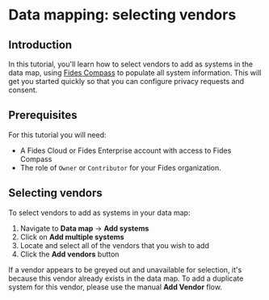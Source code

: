 
# Data mapping: selecting vendors

<TutorialKey duration="4" product="Fides" topic="Data Mapping" video="true" interactive="true"/>

## Introduction
In this tutorial, you'll learn how to select vendors to add as systems in the data map, using [Fides Compass](/docs/docs/tutorials/data-mapping-dictionary) to populate all system information. This will get you started quickly so that you can configure privacy requests and consent. 

## Prerequisites

For this tutorial you will need:

* A Fides Cloud or Fides Enterprise account with access to Fides Compass
* The role of `Owner` or `Contributor` for your Fides organization.

## Selecting vendors

To select vendors to add as systems in your data map:
1. Navigate to **Data map** → **Add systems** 
2. Click on **Add multiple systems**
3. Locate and select all of the vendors that you wish to add
4. Click the **Add vendors** button

<Screenshot img="/assets/img/docs/docs/tutorials/data-mapping-adding-vendors.gif" description="Add vendors" />

<Callout emoji="" type="info">If a vendor appears to be greyed out and unavailable for selection, it's because this vendor already exists in the data map. To add a duplicate system for this vendor, please use the manual **Add Vendor** flow. </Callout>
